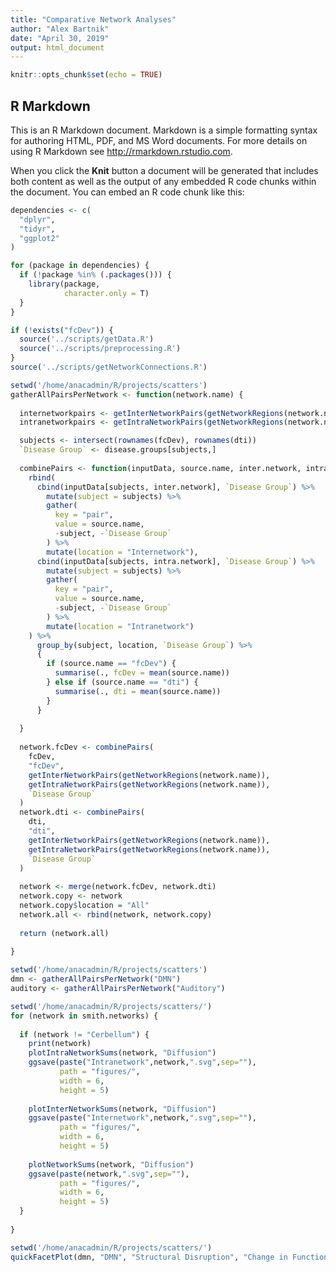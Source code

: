 ```yaml
---
title: "Comparative Network Analyses"
author: "Alex Bartnik"
date: "April 30, 2019"
output: html_document
---
```


```r
knitr::opts_chunk$set(echo = TRUE)
```

## R Markdown

This is an R Markdown document. Markdown is a simple formatting syntax for authoring HTML, PDF, and MS Word documents. For more details on using R Markdown see <http://rmarkdown.rstudio.com>.

When you click the **Knit** button a document will be generated that includes both content as well as the output of any embedded R code chunks within the document. You can embed an R code chunk like this:

```r

dependencies <- c(
  "dplyr",
  "tidyr",
  "ggplot2"
)

for (package in dependencies) {
  if (!package %in% (.packages())) {
    library(package,
            character.only = T)
  }
}

if (!exists("fcDev")) {
  source('../scripts/getData.R')
  source('../scripts/preprocessing.R')
}
source('../scripts/getNetworkConnections.R')

```

```r

setwd('/home/anacadmin/R/projects/scatters')
gatherAllPairsPerNetwork <- function(network.name) {
  
  internetworkpairs <- getInterNetworkPairs(getNetworkRegions(network.name))
  intranetworkpairs <- getIntraNetworkPairs(getNetworkRegions(network.name))

  subjects <- intersect(rownames(fcDev), rownames(dti))
  `Disease Group` <- disease.groups[subjects,]
  
  combinePairs <- function(inputData, source.name, inter.network, intra.network, disease.group) {
    rbind(
      cbind(inputData[subjects, inter.network], `Disease Group`) %>%
        mutate(subject = subjects) %>%
        gather(
          key = "pair",
          value = source.name,
          -subject, -`Disease Group`
        ) %>%
        mutate(location = "Internetwork"),
      cbind(inputData[subjects, intra.network], `Disease Group`) %>%
        mutate(subject = subjects) %>%
        gather(
          key = "pair",
          value = source.name,
          -subject, -`Disease Group`
        ) %>%
        mutate(location = "Intranetwork")
    ) %>%
      group_by(subject, location, `Disease Group`) %>%
      {
        if (source.name == "fcDev") {
          summarise(., fcDev = mean(source.name))
        } else if (source.name == "dti") {
          summarise(., dti = mean(source.name))
        }
      }
      
  }
  
  network.fcDev <- combinePairs(
    fcDev,
    "fcDev",
    getInterNetworkPairs(getNetworkRegions(network.name)),
    getIntraNetworkPairs(getNetworkRegions(network.name)),
    `Disease Group`
  )
  network.dti <- combinePairs(
    dti,
    "dti",
    getInterNetworkPairs(getNetworkRegions(network.name)),
    getIntraNetworkPairs(getNetworkRegions(network.name)),
    `Disease Group`
  )
  
  network <- merge(network.fcDev, network.dti)
  network.copy <- network
  network.copy$location = "All"
  network.all <- rbind(network, network.copy)
  
  return (network.all)
  
}

```

```r

setwd('/home/anacadmin/R/projects/scatters')
dmn <- gatherAllPairsPerNetwork("DMN")
auditory <- gatherAllPairsPerNetwork("Auditory")

```

```r

setwd('/home/anacadmin/R/projects/scatters/')
for (network in smith.networks) {
  
  if (network != "Cerbellum") {
    print(network)
    plotIntraNetworkSums(network, "Diffusion")
    ggsave(paste("Intranetwork",network,".svg",sep=""),
           path = "figures/",
           width = 6,
           height = 5)
    
    plotInterNetworkSums(network, "Diffusion")
    ggsave(paste("Internetwork",network,".svg",sep=""),
           path = "figures/",
           width = 6,
           height = 5)
    
    plotNetworkSums(network, "Diffusion")
    ggsave(paste(network,".svg",sep=""),
           path = "figures/",
           width = 6,
           height = 5)
  }
  
}

```

```r

setwd('/home/anacadmin/R/projects/scatters/')
quickFacetPlot(dmn, "DMN", "Structural Disruption", "Change in Functional Connectivity")

```




